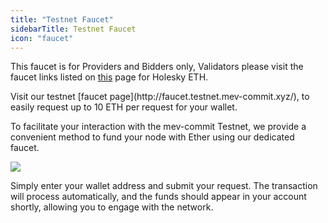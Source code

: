 ```yaml
---
title: "Testnet Faucet"
sidebarTitle: Testnet Faucet
icon: "faucet"
---
```


<Note>This faucet is for Providers and Bidders only, Validators please visit the faucet links listed on [this](/get-started/validators) page for Holesky ETH. </Note>

<p>Visit our testnet [faucet page](http://faucet.testnet.mev-commit.xyz/), to easily request up to 10 ETH per request for your wallet.</p>  

<p>To facilitate your interaction with the mev-commit Testnet, we provide a convenient method to fund your node with Ether using our dedicated faucet.</p>  

<Frame>
  <img src="/v0.6.3/images/faucet.png" />
</Frame>

Simply enter your wallet address and submit your request. The transaction will process automatically, and the funds should appear in your account shortly, allowing you to engage with the network.
